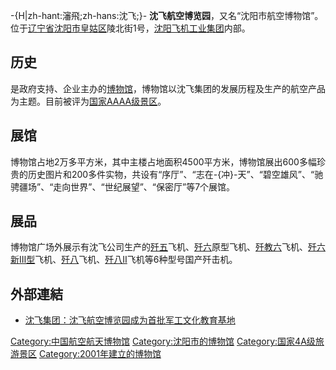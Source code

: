 -{H|zh-hant:瀋飛;zh-hans:沈飞;}-
{{Infobox Museum
 |name          = 沈飞航空博览园
 |image         = 
 |imagesize     =
 |map_type      =
 |map_caption   = 
 |latitude      =
 |longitude     =
 |established   = 2001年6月29日
 |dissolved     =
 |location      = 中国[[辽宁省|辽宁省]][[沈阳市|沈阳市]][[皇姑区|皇姑区]]
 |type          = 科学博物馆
 |visitors      = 
 |director      = 
 |curator       = 
 |publictransit =
 |website       = 
}}
'''沈飞航空博览园'''，又名“沈阳市航空博物馆”。位于[[辽宁省|辽宁省]][[沈阳市|沈阳市]][[皇姑区|皇姑区]]陵北街1号，[[沈阳飞机工业集团|沈阳飞机工业集团]]内部。

==历史==
是政府支持、企业主办的[[博物馆|博物馆]]，博物馆以沈飞集团的发展历程及生产的航空产品为主题。目前被评为[[国家4A级旅游景区|国家AAAA级景区]]。

==展馆==
博物馆占地2万多平方米，其中主楼占地面积4500平方米，博物馆展出600多幅珍贵的历史图片和200多件实物，共设有“序厅”、“志在-{冲}-天”、“碧空雄风”、“驰骋疆场”、“走向世界”、“世纪展望”、“保密厅”等7个展馆。

==展品==
博物馆广场外展示有沈飞公司生产的[[歼五|歼五]]飞机、[[歼六|歼六]]原型飞机、[[歼教六|歼教六]]飞机、[[歼六新Ⅲ型|歼六新Ⅲ型]]飞机、[[歼八|歼八]]飞机、[[歼八Ⅱ|歼八Ⅱ]]飞机等6种型号国产歼击机。

== 外部連結 ==
* [http://www.sac.com.cn/news/nr.asp?s_id=381 沈飞集团：沈飞航空博览园成为首批军工文化教育基地]{{dead link|date=2018年3月 |bot=InternetArchiveBot |fix-attempted=yes }}
{{Museum-stub}}
{{航空航天列表集}}

[[Category:中国航空航天博物馆|Category:中国航空航天博物馆]]
[[Category:沈阳市的博物馆|Category:沈阳市的博物馆]]
[[Category:国家4A级旅游景区|Category:国家4A级旅游景区]]
[[Category:2001年建立的博物馆|Category:2001年建立的博物馆]]
{{coord|41|51|48|N|123|26|01|E|region:CN_type:landmark|display=title}}